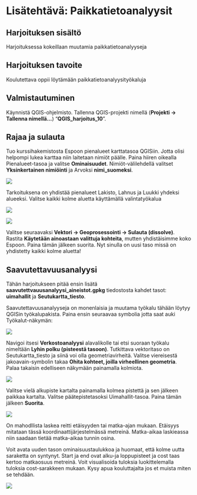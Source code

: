 # Lisätehtävä: Paikkatietoanalyysit

## Harjoituksen sisältö

Harjoituksessa kokeillaan muutamia paikkatietoanalyyseja

## Harjoituksen tavoite

Koulutettava oppii löytämään paikkatietoanalyysityökaluja

## Valmistautuminen

Käynnistä QGIS-ohjelmisto. Tallenna QGIS-projekti nimellä (**Projekti → Tallenna nimellä…**) “**QGIS_harjoitus_10**”.

## Rajaa ja sulauta

Tuo kurssihakemistosta Espoon pienalueet karttatasoa QGISiin. Jotta olisi helpompi lukea karttaa niin laitetaan nimiöt päälle. Paina hiiren oikealla Pienalueet-tasoa ja valitse **Ominaisuudet**. Nimiöt-välilehdellä valitset **Yksinkertainen nimiöinti** ja Arvoksi **nimi_suomeksi**. 

![](img/harjoitus_11/image1.png)

Tarkoituksena on yhdistää pienalueet Lakisto, Lahnus ja Luukki yhdeksi alueeksi. Valitse kaikki kolme aluetta käyttämällä valintatyökalua

![](img/harjoitus_3/image8.png) 

![](img/harjoitus_11/image2.png)

Valitse seuraavaksi **Vektori -> Geoprosessointi -> Sulauta (dissolve)**. Rastita **Käytetään ainoastaan valittuja kohteita**, mutten yhdistäisimme koko Espoon. Paina tämän jälkeen suorita. Nyt sinulla on uusi taso missä on yhdistetty kaikki kolme aluetta!


## Saavutettavuusanalyysi
Tähän harjoitukseen pitää ensin lisätä **saavutettvauusanalyysi_aineistot.gpkg** tiedostosta kahdet tasot: **uimahallit** ja **Seutukartta_tiesto**. 

Saavutettavuusanalyyseja on monenlaisia ja muutama työkalu tähään löytyy QGISin työkalupakista. Paina ensin seuraavaa symbolia jotta saat auki Työkalut-näkymän:

![](img/harjoitus_11/image4.png)

Navigoi itsesi **Verkostoanalyysi** alavalikolle tai etsi suoraan työkalu nimeltään **Lyhin polku (pisteestä tasoon)**. Tutkittava vektoritaso on Seutukartta_tiesto ja siinä voi olla geometriavirheitä. Valitse viereisestä jakoavain-symbolin takaa **Ohita kohteet, joilla virheellinen geometria**. Palaa takaisin edelliseen näkymään painamalla kolmiota.

![](img/harjoitus_11/image5.png)

Valitse vielä alkupiste kartalta painamalla kolmea pistettä ja sen jälkeen paikkaa kartalta. Valitse päätepistetasoksi Uimahallit-tasoa. Paina tämän jälkeen **Suorita**.

![](img/harjoitus_11/image6.png)

:::hint-box
On mahodllista laskea reitti etäisyyden tai matka-ajan mukaan. Etäisyys mitataan tässä koordinaattijärjestelmässä metreinä.  Matka-aikaa laskieassa niin saadaan tietää matka-aikaa tunnin osina.
:::

Voit avata uuden tason ominaisuustaulukkoa ja huomaat, että kolme uutta saraketta on syntynyt. Start ja end ovat alku-ja loppupisteet ja cost taas kertoo matkaosuus metreinä. Voit visualisoida tuloksia luokittelemalla tuloksia cost-sarakkeen mukaan. Kysy apua kouluttajalta jos et muista miten se tehdään.

![](img/harjoitus_11/image7.png)

